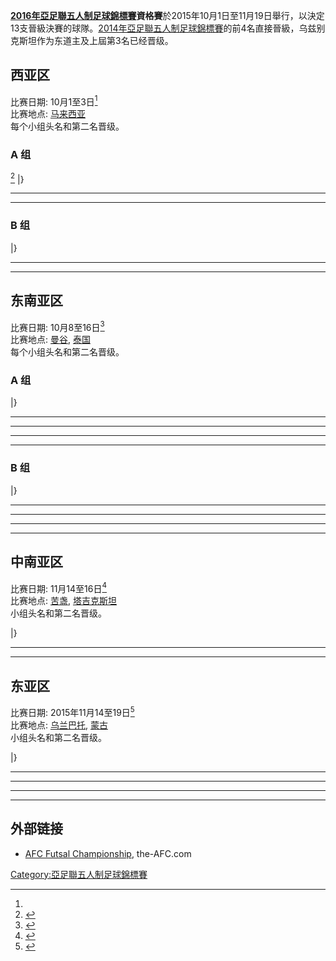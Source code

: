 {{main|2016年亞足聯五人制足球錦標賽}}
'''[[2016年亞足聯五人制足球錦標賽|2016年亞足聯五人制足球錦標賽]]資格賽'''於2015年10月1日至11月19日舉行，以決定13支晉級決賽的球隊。[[2014年亞足聯五人制足球錦標賽|2014年亞足聯五人制足球錦標賽]]的前4名直接晉級，乌兹别克斯坦作为东道主及上屆第3名已经晋级。



== 西亚区 ==
比赛日期: 10月1至3日<ref name="AFCC"></ref>
<br>比赛地点: [[马来西亚|马来西亚]]
<br>每个小组头名和第二名晋级。

=== A 组 ===
{{Fb cl2 header navbar}}
{{Fb cl2 team|t={{futsal|LBN}} |w=3 |d=0 |l=0 |gf=16 |ga=6 |bc=#ccffcc}}
{{Fb cl2 team|t={{futsal|JOR}} |w=2 |d=0 |l=1 |gf=11 |ga=8 |bc=#ccffcc}}
{{Fb cl2 team|t={{futsal|KSA}} |w=0 |d=1 |l=2 |gf=4 |ga=9 |bc=#ccffcc}}<ref name="kuwait">{{cite web|url=http://www.the-afc.com/afc-futsal-championship-2016/saudi-arabia-replace-kuwait-at-afc-futsal-cship-2016|title=Saudi Arabia replace Kuwait at AFC Futsal C'ship 2016|publisher=AFC|date=19 November 2015|accessdate=2015-11-19|archive-date=2017-11-07|archive-url=https://web.archive.org/web/20171107025444/http://www.the-afc.com/afc-futsal-championship-2016/saudi-arabia-replace-kuwait-at-afc-futsal-cship-2016|dead-url=no}}</ref>
{{Fb cl2 team|t={{futsal|BHR}} |w=0 |d=1 |l=2 |gf=7 |ga=15 |bc=}}
|}

{{footballbox
|date= {{Start date|2015|10|1|df=y}}
|time=16:30 ([[UTC+8|UTC+8]])
|team1= {{futsal-rt|KSA}}
|score= 2 – 2
|report=
|team2= {{futsal|BHR}}
|goals1= Essam Atiah {{goal|14}} <br> Mohammed Abdulrazaq {{goal|17|o.g.}}
|goals2= Mohammed Abdulrazaq {{goal|39}} <br> Jasim Al Chuban {{goal|40}}
|stadium=[[汝来室内体育馆|汝来室内体育馆]], [[汝来|汝来]], [[马来西亚|马来西亚]]
|attendance=
|referee={{flagicon|AUS}} Chris Colley
}}
{{footballbox
|date= {{Start date|2015|10|1|df=y}}
|time=19:00 ([[UTC+8|UTC+8]])
|team1= {{futsal-rt|LBN}}
|score= 5 – 2
|report=
|team2= {{futsal|JOR}}
|goals1= Karim Abou {{goal|1}} <br> Mohamad Kobeissy {{goal|25}} <br> Hassan Zeitoun {{goal|40}} <br> Ali El Homsi {{goal|40}} <br> Kamel Elias {{goal|40}}
|goals2= Ahmed Abdelalrhman {{goal|10||18}}
|stadium=[[汝来室内体育馆|汝来室内体育馆]], [[汝来|汝来]], [[马来西亚|马来西亚]]
|attendance=
|referee={{flagicon|IRN}} Mahmoud Reza
}}
----
{{footballbox
|date= {{Start date|2015|10|2|df=y}}
|time=16:30 ([[UTC+8|UTC+8]])
|team1= {{futsal-rt|KSA}}
|score= 0 – 2
|report=
|team2= {{futsal|JOR}}
|goals1=
|goals2=Yousef Abddallah {{goal|21}} <br> Ahmed Abdelalrhman {{goal|30}}
|stadium=[[汝来室内体育馆|汝来室内体育馆]], [[汝来|汝来]], [[马来西亚|马来西亚]]
|attendance=
|referee={{flagicon|VIE}} 张国勇
}}
{{footballbox
|date= {{Start date|2015|10|2|df=y}}
|time=19:00 ([[UTC+8|UTC+8]])
|team1= {{futsal-rt|BHR}}
|score= 2 – 6
|report=
|team2= {{futsal|LBN}}
|goals1= Mohamed Abdulla {{goal|9}} <br> Salman Mula {{goal|24}}
|goals2= Ali Tneich {{goal|1||6||15}} <br> Ahmad Kheir {{goal|17}} <br> Mohamad Kobeissy {{goal|32}} <br> Moustafa Serhan {{goal|39}}
|stadium=[[汝来室内体育馆|汝来室内体育馆]], [[汝来|汝来]], [[马来西亚|马来西亚]]
|attendance=
|referee={{flagicon|THA}} Maiket Yuttakon
}}
----
{{footballbox
|date= {{Start date|2015|10|3|df=y}}
|time=16:30 ([[UTC+8|UTC+8]])
|team1= {{futsal-rt|JOR}}
|score= 7 – 3
|report=
|team2= {{futsal|BHR}}
|goals1= Mohammad Mohamm {{goal|3||22|}} <br> Ahmed Arab {{goal|22}} <br> Nooredin Alia {{goal|25}} <br> Majdi Faiq {{goal|32}} <br> Mohammad Alzuod {{goal|34}} <br> Yousef Mahmoud {{goal|34}} 
|goals2= Abdulla Hasan {{goal|25||27|}} <br> Mohamed Sharqawi {{goal|36}}
|stadium=[[汝来室内体育馆|汝来室内体育馆]], [[汝来|汝来]], [[马来西亚|马来西亚]]
|attendance=
|referee={{flagicon|MAS}} Helday Idang
}}
{{footballbox
|date= {{Start date|2015|10|3|df=y}}
|time=19:00 ([[UTC+8|UTC+8]])
|team1= {{futsal-rt|LBN}}
|score= 5 – 2
|report=
|team2= {{futsal|KSA}}
|goals1=  Hassan Zeitoun {{goal|9||38|}} <br> Ali Rmaiti {{goal|28}} <br> Mohamad Ossman {{goal|28}} <br> Moustafa Serhan {{goal|34}}
|goals2=  Jwher Jhan {{goal|15}} <br> Abdulaziz Alalouni {{goal|32}} 
|stadium=[[汝来室内体育馆|汝来室内体育馆]], [[汝来|汝来]], [[马来西亚|马来西亚]]
|attendance=
|referee={{flagicon|CHN}} [[安然_（足球裁判员）|安然]]
}}

=== B 组 ===
{{Fb cl2 header navbar}}
{{Fb cl2 team|t={{futsal|QAT}} |w=2 |d=0 |l=0 |gf=4 |ga=2 |bc=#ccffcc}}
{{Fb cl2 team|t={{futsal|IRQ}} |w=1 |d=0 |l=0 |gf=4 |ga=3 |bc=#ccffcc}}
{{Fb cl2 team|t={{futsal|UAE}} |w=0 |d=0 |l=2 |gf=2 |ga=5 |bc=}}
|}
{{footballbox
|date= {{Start date|2015|10|1|df=y}}
|time=14:00 ([[UTC+8|UTC+8]])
|team1= {{futsal-rt|UAE}}
|score= 1 – 3
|report=
|team2= {{futsal|IRQ}}
|goals1= Mohammad Obaid {{goal|31}}
|goals2= Hasan {{goal|10||22}} <br> Mustafa Bachay {{goal|35}}
|stadium=[[汝来室内体育馆|汝来室内体育馆]], [[汝来|汝来]], [[马来西亚|马来西亚]]
|attendance=
|referee={{flagicon|PHI}} Rey Ritaga
}}
----
{{footballbox
|date= {{Start date|2015|10|2|df=y}}
|time=14:00 ([[UTC+8|UTC+8]])
|team1= {{futsal-rt|QAT}}
|score= 2 – 1
|report=
|team2= {{futsal|UAE}}
|goals1= Lucas Oliveira {{goal|9}} <br> Rodrigo Xavier {{goal|37}}
|goals2= Mohammad Obaid {{goal|36}}
|stadium=[[汝来室内体育馆|汝来室内体育馆]], [[汝来|汝来]], [[马来西亚|马来西亚]]
|attendance=
|referee={{flagicon|CHN}} [[安然_（足球裁判员）|安然]]
}}
----
{{footballbox
|date= {{Start date|2015|10|3|df=y}}
|time=14:00 ([[UTC+8|UTC+8]])
|team1= {{futsal-rt|IRQ}}
|score= 1 – 2
|report=
|team2= {{futsal|QAT}}
|goals1= Salim Faisal {{goal|35}}
|goals2= Lucas Oliveira {{goal|26||38}}
|stadium=[[汝来室内体育馆|汝来室内体育馆]], [[汝来|汝来]], [[马来西亚|马来西亚]]
|attendance=
|referee={{flagicon|TPE}} 李柏甫
}}

== 东南亚区 ==
比赛日期: 10月8至16日<ref name="ASEAN">{{Cite web |url=http://www.aseanfootball.org/v2/?page_id=20660 |title=存档副本 |accessdate=2015-09-09 |archive-date=2015-07-08 |archive-url=https://web.archive.org/web/20150708175446/http://www.aseanfootball.org/v2/?page_id=20660 |dead-url=no }}</ref>
<br>比赛地点: [[曼谷|曼谷]], [[泰国|泰国]]
<br>每个小组头名和第二名晋级。 

=== A 组 ===
{{Fb cl2 header navbar}}
{{Fb cl2 team|t={{futsal|THA}} |w=4 |d=0 |l=0 |gf=42 |ga=5 |bc=#ccffcc}}
{{Fb cl2 team|t={{futsal|MAS}} |w=3 |d=0 |l=1 |gf=22 |ga=9 |bc=#ccffcc}}
{{Fb cl2 team|t={{futsal|TLS}} |w=2 |d=0 |l=2 |gf=16 |ga=31 }}
{{Fb cl2 team|t={{futsal|BRU}} |w=1 |d=0 |l=3 |gf=10 |ga=28 }}
{{Fb cl2 team|t={{futsal|SIN}} |w=0 |d=0 |l=4 |gf=4 |ga=21 }}
|}

{{football box
|date ={{start date|2015|10|8|df=y}}
|time =16:30 ([[UTC+7|UTC+7]])
|team1 ={{futsal-rt|TLS}}
|score = 6 – 3
|team2 ={{futsal|SIN}}
|report =
|goals1 = Manuel sa Sarmento {{goal|8||23||24||28}} <br> Machel Carvalho {{goal|31}} <br> Jose Lopes {{goal|39}}
|goals2 = Amir Zalani {{goal|2||18}} <br> Mohamad Helm {{goal|22}}
|stadium =[[曼谷竞技场|曼谷竞技场]], [[曼谷|曼谷]], [[泰国|泰国]]
|attendance =
|referee ={{flagicon|JPN}} 小林裕之
}}
{{football box
|date ={{start date|2015|10|8|df=y}}
|time =19:00 ([[UTC+7|UTC+7]])
|team1 ={{futsal-rt|BRU}}
|score = 1 – 9
|team2 ={{futsal|MAS}}
|report =
|goals1 = Faizul Jefry {{goal|9}}
|goals2 = Ahmad Fawzul {{goal|1||12||25||25}} <br> Yamin Bin Haji {{goal|6|o.g.}} <br> Fitri {{goal|11}} <br> Aizad Daniel {{goal|26}} <br> Akmarulnizam Bin Mohd {{goal|28|pen.}} <br> Nizam {{goal|30}} 
|stadium =[[曼谷竞技场|曼谷竞技场]], [[曼谷|曼谷]], [[泰国|泰国]]
|attendance =
|referee ={{flagicon|IRN}} Ali Reza
}}
----
{{football box
|date ={{start date|2015|10|9|df=y}}
|time =16:30 ([[UTC+7|UTC+7]])
|team1 ={{futsal-rt|TLS}}
|score = 6 – 5
|team2 ={{futsal|BRU}}
|report =
|goals1 = Lourenco Guterres {{goal|12}} <br> Manuel sa Sarmento {{goal|15||24||30}} <br> [[José_Vide|José Vide]] {{goal|25||37}}
|goals2 = Azizan Bin Roslan {{goal|2}} <br> Faiz Bin Hasnan {{goal|28||34}} <br> Faizul Jefry Bin Hj Zaini {{goal|30||36}}
|stadium =[[曼谷竞技场|曼谷竞技场]], [[曼谷|曼谷]], [[泰国|泰国]]
|attendance =
|referee ={{flagicon|IRN}} Vahid Arzpeyma
}}
{{football box
|date ={{start date|2015|10|9|df=y}}
|time =19:00 ([[UTC+7|UTC+7]])
|team1 ={{futsal-rt|THA}}
|score = 8 – 0
|team2 ={{futsal|SIN}}
|report =
|goals1 = Jetsada Chudech {{goal|1||26}} <br> Suphawat Thueanklang {{goal|5}}<br />Krisada Wongkaeo{{goal|8||19||35}} <br />Piyapan Ratana{{goal|34}} <br>Nattavut Madyalan{{goal|38}}
|goals2 =
|stadium =[[曼谷竞技场|曼谷竞技场]], [[曼谷|曼谷]], [[泰国|泰国]]
|attendance =
|referee ={{flagicon|IRQ}} Hawkar Salar
}}
----
{{football box
|date ={{start date|2015|10|10|df=y}}
|time =16:30 ([[UTC+7|UTC+7]])
|team1 ={{futsal-rt|SIN}}
|score = 1 – 2
|team2 ={{futsal|BRU}}
|report =
|goals1 = Mohamed Farhan {{Goal|12}}
|goals2 = Faiz Bin Hasnan {{goal|23||37}}
|stadium =[[曼谷竞技场|曼谷竞技场]], [[曼谷|曼谷]], [[泰国|泰国]]
|attendance =
|referee ={{flagicon|JOR}} Husein Mahmoud
}}
{{football box
|date ={{start date|2015|10|10|df=y}}
|time =19:00 ([[UTC+7|UTC+7]])
|team1 ={{futsal-rt|THA}}
|score = 6 – 1
|team2 ={{futsal|MAS}}
|report =
|goals1 = Piyapan Ratana {{goal|10}} <br> Jetsada Chudech {{goal|13}} <br> Chaiwat Jamgrajang {{goal|15}} <br> Sorasak Phoonjungreed {{goal|22}}  <br> Nattawut Madyalan {{goal|36}} <br> Krisada Wongkaeo {{goal|36}}
|goals2 = Khairul Effendy {{goal|39}}
|stadium =[[曼谷竞技场|曼谷竞技场]], [[曼谷|曼谷]], [[泰国|泰国]]
|attendance =
|referee ={{flagicon|IRQ}} Hasan Mohammed
}}
----
{{football box
|date ={{start date|2015|10|11|df=y}}
|time =16:30 ([[UTC+7|UTC+7]])
|team1 ={{futsal-rt|MAS}}
|score = 7 – 2
|team2 ={{futsal|TLS}}
|report =
|goals1 = Akmarulnizam Bin Mohd Idris {{goal|1}} <br> Fitri {{goal|12||22}} <br> Ivan Alves {{goal|17|o.g.}} <br> Nizam {{goal|34}} <br> Aula {{goal|37}} <br> Ahmad Fawzul {{goal|39}}
|goals2 = Machel Carvalho {{goal|18}} <br> Remigio Duarte {{goal|22}}
|stadium =[[曼谷竞技场|曼谷竞技场]], [[曼谷|曼谷]], [[泰国|泰国]]
|attendance =
|referee ={{flagicon|UAE}} Khamis Hassan
}}
{{football box
|date ={{start date|2015|10|11|df=y}}
|time =19:00 ([[UTC+7|UTC+7]])
|team1 ={{futsal-rt|THA}}
|score = 12 – 2
|team2 ={{futsal|BRU}}
|report =
|goals1 = Krisada Wongkaeo {{goal|1}} <br> Konghla Lekka {{goal|5}}<br> Jetsada Chudech {{goal|8||15||16||39}} <br> Ampol Srirageaw {{goal|10}} <br> Suphawut Thueanklang {{goal|14||24||35}} <br> Jirawat Sornwichian {{goal|29}} <br> Sorasak Phoonjungreed {{goal|39}}
|goals2 = Maziri Maidin {{goal|25}} <br> Azizan Roslan {{goal|38}}
|stadium =[[曼谷竞技场|曼谷竞技场]], [[曼谷|曼谷]], [[泰国|泰国]]
|attendance =
|referee ={{flagicon|JPN}} 小林裕之
}}
----
{{football box
|date ={{start date|2015|10|12|df=y}}
|time =16:30 ([[UTC+7|UTC+7]])
|team1 ={{futsal-rt|THA}}
|score = 16 – 2
|team2 ={{futsal|TLS}}
|report =
|goals1 = Sorasak Phoonjungreed {{goal|4}}<br /> Jetsada Chudech {{goal|5||5||37||40}}<br /> Suphawut Thueanklang {{goal|18||29||34||35}}<br /> Wanlop Parnsomsuay {{goal|20||40||40}}<br /> Warut Wangsama-Aeo {{goal|22||33}}<br /> Piyanat Nusaya {{goal|27}}<br /> Nattawut Madyalan {{goal|37}}
|goals2 =  Manuel Sa Sarmento {{goal|15}}<br /> José Vide {{goal|19}}
|stadium =[[曼谷竞技场|曼谷竞技场]], [[曼谷|曼谷]], [[泰国|泰国]]
|attendance =
|referee ={{flagicon|JPN}} 小林裕之
}}
{{football box
|date ={{start date|2015|10|12|df=y}}
|time =19:00 ([[UTC+7|UTC+7]])
|team1 ={{futsal-rt|MAS}}
|score = 5 – 0
|team2 ={{futsal|SIN}}
|report =
|goals1 = Yazadh {{goal|9}}<br /> Aizad Daniel {{goal|22}}<br /> Aula {{goal|38}}<br /> Yi Long {{goal|38|o.g.}}<br /> Ahmad Fawzul {{goal|40}}
|goals2 =
|stadium =[[曼谷竞技场|曼谷竞技场]], [[曼谷|曼谷]], [[泰国|泰国]]
|attendance =
|referee ={{flagicon|IRN}} Vahid Arzpeyma
}}

=== B 组 ===
{{Fb cl2 header navbar}}
{{Fb cl2 team|t={{futsal|AUS}} |w=4 |d=0 |l=0 |gf=37 |ga=8 |bc=#ccffcc}}
{{Fb cl2 team|t={{futsal|VIE}} |w=3 |d=0 |l=1 |gf=39 |ga=9 |bc=#ccffcc}}
{{Fb cl2 team|t={{futsal|MYA}} |w=2 |d=0 |l=2 |gf=27 |ga=9 }}
{{Fb cl2 team|t={{futsal|LAO}} |w=1 |d=0 |l=3 |gf=17 |ga=43 |bc=}}
{{Fb cl2 team|t={{futsal|PHI}} |w=0 |d=0 |l=4 |gf=4 |ga=55 |bc=}}
|}

{{football box
|date ={{start date|2015|10|8|df=y}}
|time =11:30 ([[UTC+7|UTC+7]])
|team1 ={{futsal-rt|LAO}}
|score = 1 – 13
|team2 ={{futsal|VIE}}
|report =
|goals1 = Oley Bousa {{goal|7}}
|goals2 = 黎国南 {{goal|3}} <br> 梅成达 {{goal|8||32}} <br> 陈隆武 {{goal|9||38}} <br> 冯仲伦 {{goal|9||35}} <br> 阮明知 {{goal|11}} <br> 阮保军 {{goal|11}} <br> 吴玉山 {{goal|14}} <br> 名发 {{goal|19}} <br> 陈文武 {{goal|23}} <br> 杨英松 {{goal|38}}
|stadium =[[曼谷竞技场|曼谷竞技场]], [[曼谷|曼谷]], [[泰国|泰国]]
|attendance =
|referee ={{flagicon|CHN}} 刘剑桥
}}
{{football box
|date ={{start date|2015|10|8|df=y}}
|time =14:00 ([[UTC+7|UTC+7]])
|team1 ={{futsal-rt|PHI}}
|score = 0 – 13
|team2 ={{futsal|MYA}}
|report =
|goals1 =
|goals2 = Nyein Min Soe {{goal|3}} <br> Kyaw Soe Moe {{goal|10||12}} <br> Naing Ye Kyaw {{goal|11||22||25}} <br> Htet Myat Naing {{goal|13||30}} <br> Pyae Phyo Maung {{goal|17}} <br> Aung Zin Oo {{goal|18}} <br> Pyae Phyo Maung {{goal|33}} <br> Ye Yint Oo {{goal|36}} <br> Khin Zaw Lin {{goal|37}}
|stadium =[[曼谷竞技场|曼谷竞技场]], [[曼谷|曼谷]], [[泰国|泰国]]
|attendance =
|referee ={{flagicon|UAE}} Khamis Hassan
}}
----
{{football box
|date ={{start date|2015|10|9|df=y}}
|time =11:30 ([[UTC+7|UTC+7]])
|team1 ={{futsal-rt|MYA}}
|score = 1 – 3
|team2 ={{futsal|AUS}}
|report =
|goals1 = Khin Zaw Lin {{goal|22}}
|goals2 = Daniel {{goal|10}} <br> Wade {{goal|14||15}}
|stadium =[[曼谷竞技场|曼谷竞技场]], [[曼谷|曼谷]], [[泰国|泰国]]
|attendance =
|referee ={{flagicon|TPE}} 李柏甫
}}
{{football box
|date ={{start date|2015|10|9|df=y}}
|time =14:00 ([[UTC+7|UTC+7]])
|team1 ={{futsal-rt|PHI}}
|score = 3 – 10
|team2 ={{futsal|LAO}}
|report =
|goals1 = Pasilan Floriano Jr Sevilla {{goal|16||36}} <br> Mabanag Michael Jerremy {{goal|37}}
|goals2 = Khitsakhone Champathong {{goal|6}} <br> Soulichanh Phasawaeng {{goal|6||36}} <br> Inpan Keomanixay {{goal|9||24}} <br> Khampha Phiphakkhavong {{goal|16||16||31}} <br> Chiu Nonmany {{goal|18}} <br> Nidnilanh Chanchaleune {{goal|25}}
|stadium =[[曼谷竞技场|曼谷竞技场]], [[曼谷|曼谷]], [[泰国|泰国]]
|attendance =
|referee ={{flagicon|BHR}} Abdulrahman Abdulqader
}}
----
{{football box
|date ={{start date|2015|10|10|df=y}}
|time =11:30 ([[UTC+7|UTC+7]])
|team1 ={{futsal-rt|AUS}}
|score = 13 – 0
|team2 ={{futsal|PHI}}
|report =
|goals1 = Nathan Niski {{goal|6||7||23}} <br> Jarrod Basger {{goal|13||35}} <br> Dean Lockhart {{goal|15||16||24}} <br> Wade Giovenali{{goal|19}} <br> Adam Cooper {{goal|19||29}} <br> Shervin Keshavarz Adeli {{goal|30}} <br> Tobias Seeto {{goal|37}}
|goals2 =
|stadium =[[曼谷竞技场|曼谷竞技场]], [[曼谷|曼谷]], [[泰国|泰国]]
|attendance =
|referee ={{flagicon|JPN}} 小崎知广
}}
{{football box
|date ={{start date|2015|10|10|df=y}}
|time =14:00 ([[UTC+7|UTC+7]])
|team1 ={{futsal-rt|VIE}}
|score = 2 – 1
|team2 ={{futsal|MYA}}
|report =
|goals1 = 陈文武 {{goal|9||28}}
|goals2 = Pyae Phyo Maung {{goal|24}}
|stadium =[[曼谷竞技场|曼谷竞技场]], [[曼谷|曼谷]], [[泰国|泰国]]
|attendance =
|referee ={{flagicon|CHN}} 张友泽
}}
----
{{football box
|date ={{start date|2015|10|11|df=y}}
|time =11:30 ([[UTC+7|UTC+7]])
|team1 ={{futsal-rt|PHI}}
|score = 1 – 19
|team2 ={{futsal|VIE}}
|report =
|goals1 = Lorenzo Hermosa {{goal|25}}
|goals2 = 范德和 {{goal|7||17||25}} <br> 杨英松 {{goal|11}} <br> 黎国南 {{goal|21||27}} <br> 阮明知 {{goal|21||31}} <br> 阮保军 {{goal|21||31||32}} <br> Manuel Yuhico {{goal|23|o.g.}} <br> 吴玉山 {{goal|27}} <br> 武春游 {{goal|28||30}} <br> 陈文武 {{goal|34}} <br> 陈隆武 {{goal|36}} <br> 冯仲伦 {{goal|36}} <br> 名发 {{goal|40}}
|stadium =[[曼谷竞技场|曼谷竞技场]], [[曼谷|曼谷]], [[泰国|泰国]]
|attendance =
|referee ={{flagicon|CHN}} 刘剑桥
}}
{{football box
|date ={{start date|2015|10|11|df=y}}
|time =14:00 ([[UTC+7|UTC+7]])
|team1 ={{futsal-rt|LAO}}
|score = 2 – 15
|team2 ={{futsal|AUS}}
|report =
|goals1 = Inpan Keomanixay {{goal|29}} <br> Soulichanh Phasawaeng {{goal|39}}
|goals2 = Shervin Keshavarz Adeli {{goal|1||13}} <br> Daniel {{goal|3||23||23||40}} <br> Jarrod Basger {{goal|6||12||13}} <br> Gregory Giovenali {{goal|16||30}} <br> Glen Kelshaw {{goal|28||29}} <br> Dean Lockhart {{goal|36||37}}
|stadium =[[曼谷竞技场|曼谷竞技场]], [[曼谷|曼谷]], [[泰国|泰国]]
|attendance =
|referee ={{flagicon|TPE}} 李柏甫
}}
----
{{football box
|date ={{start date|2015|10|12|df=y}}
|time =11:30 ([[UTC+7|UTC+7]])
|team1 ={{futsal-rt|MYA}}
|score = 12 – 4
|team2 ={{futsal|LAO}}
|report =
|goals1 =  Nyein Min Soe {{goal|6||37}}<br /> Htet Myat Naing {{goal|15||22||34}}<br /> Aung Aung {{goal|16||17||23}}<br /> Khin Zaw Lin {{goal|18}}<br /> Pyae Phyo Maung {{goal|25}}<br /> Panida Sinthapaseuth {{goal|26|o.g.}}<br /> Suvannahong Bunliyong {{goal|39|o.g.}}
|goals2 =  Nidnilanh Chanchaleune {{goal|12}}<br /> Khounsombath Phommaxay {{goal|35}}<br /> Khampha Phiphakkhavong {{goal|38}}<br /> Kita Souksabai {{goal|39}}
|stadium =[[曼谷竞技场|曼谷竞技场]], [[曼谷|曼谷]], [[泰国|泰国]]
|attendance =
|referee ={{flagicon|IRQ}} Hawkar Salar
}}
{{football box
|date ={{start date|2015|10|12|df=y}}
|time =14:00 ([[UTC+7|UTC+7]])
|team1 ={{futsal-rt|VIE}}
|score = 5 – 6
|team2 ={{futsal|AUS}}
|report =
|goals1 = 黎国南 {{goal|14}}<br /> 阮明知 {{goal|17}}<br /> 陈文武 {{goal|22}}<br /> 吴玉山 {{goal|27}}<br /> 杨英松 {{goal|28}}
|goals2 = Daniel Fogarty {{goal|13||15||18||23}}<br /> Jarrod Basger {{goal|16}}<br /> Dean Lockhart {{goal|27}}
|stadium =[[曼谷竞技场|曼谷竞技场]], [[曼谷|曼谷]], [[泰国|泰国]]
|attendance =
|referee ={{flagicon|IRQ}} Hasan Mohammed
}}

== 中南亚区 ==
比赛日期: 11月14至16日<ref name="Aki Press">{{Cite web |url=http://sport.akipress.org/news:99853 |title=存档副本 |accessdate=2015-09-09 |archive-date=2016-03-06 |archive-url=https://web.archive.org/web/20160306104933/http://sport.akipress.org/news:99853 |dead-url=no }}</ref>
<br>比赛地点: [[苦盏|苦盏]], [[塔吉克斯坦|塔吉克斯坦]]
<br>小组头名和第二名晋级。

{{Fb cl2 header navbar}}
{{Fb cl2 team|t={{futsal|KGZ}} |w=1 |d=2 |l=0 |gf=6 |ga=5 |bc=#ccffcc}}
{{Fb cl2 team|t={{futsal|TJK}} |w=1 |d=1 |l=1 |gf=11 |ga=11 |bc=#ccffcc}}
{{Fb cl2 team|t={{futsal|AFG}} |w=1 |d=1 |l=1 |gf=12 |ga=11 |bc=}}
{{Fb cl2 team|t={{futsal|TKM}} |w=0 |d=2 |l=1 |gf=7 |ga=9 |bc=}}
|}

{{footballbox
|date= {{Start date|2015|11|14|df=y}}
|time= 11:00 ([[UTC+5|UTC+5]])
|team1= {{futsal-rt|KGZ}}
|score= 1 – 1
|report=
|team2= {{futsal|TKM}}
|goals1= [[Erkin_Tabaldiev|Erkin Tabaldiev]] {{goal|20}}
|goals2= [[Annayev_Myrat|Annayev Myrat]] {{goal|10}}
|stadium=[[苦盏|苦盏]], [[塔吉克斯坦|塔吉克斯坦]]
|attendance=1,200
|referee={{flagicon|IRQ}} Hasan Mohammed
}}
{{footballbox
|date= {{Start date|2015|11|14|df=y}}
|time= 14:00 ([[UTC+5|UTC+5]])
|team1= {{futsal-rt|TJK}}
|score= 6 – 5
|report=
|team2= {{futsal|AFG}}
|goals1= [[Mamedbabaev_Mansur|Mamedbabaev Mansur]] {{goal|11||15}}<br/>[[Halimov_Shavqat|Halimov Shavqat]] {{goal|18}}<br/>[[Mirzorakhimov_Umedion|Mirzorakhimov Umedion]] {{goal|19}}<br/>[[Alimakhmadov_Nekruz|Alimakhmadov Nekruz]] {{goal|32}}<br/>[[Ali_Fayaz|Ali Fayaz]] {{goal|37|o.g.}}
|goals2= [[Akbar_Kazemi|Akbar Kazemi]] {{goal|6||34}}<br/>[[Hussain_Khademi|Hussain Khademi]] {{goal|7}}<br/>[[Mehdi_Hashemi_(futsal_player)|Mehdi Hashemi]] {{goal|31}}<br/>[[Mahdi_Norowzi|Mahdi Norowzi]] {{goal|36}}
|stadium=[[苦盏|苦盏]], [[塔吉克斯坦|塔吉克斯坦]]
|attendance=1,800
|referee={{flagicon|BHR}} Abdulrahman Abdulqader
}}
----
{{footballbox
|date= {{Start date|2015|11|15|df=y}}
|time= 11:00 ([[UTC+5|UTC+5]])
|team1= {{futsal-rt|AFG}}
|score= 2 – 2
|report=
|team2= {{futsal|KGZ}}
|goals1= Akbar Kazemi {{goal|19||32}}
|goals2= Mak Sadbek {{goal|14}}<br/> Kanetov Emil {{goal|24}}
|stadium=[[苦盏|苦盏]], [[塔吉克斯坦|塔吉克斯坦]]
|attendance=350
|referee={{flagicon|IRQ}} Hawkar Ahmed
}}
{{footballbox
|date= {{Start date|2015|11|15|df=y}}
|time= 14:00 ([[UTC+5|UTC+5]])
|team1= {{futsal-rt|TJK}}
|score= 3 – 3
|report=
|team2= {{futsal|TKM}}
|goals1= Alimakhmadov Nekruz {{goal|21}}<br/> Mamedbabaev Mansur {{goal|27}}<br/> Gurbangeldi {{goal|34}}
|goals2= Ovezov Velsahat {{goal|16}}<br/> Soltanov Maksat {{goal|30}}<br/> Farmonbekov Arsen {{goal|40}}
|stadium=[[苦盏|苦盏]], [[塔吉克斯坦|塔吉克斯坦]]
|attendance=1,100
|referee={{flagicon|JOR}} Husein Mahmoud
}}
----
{{footballbox
|date= {{Start date|2015|11|16|df=y}}
|time= 11:00 ([[UTC+5|UTC+5]])
|team1= {{futsal-rt|TKM}}
|score= 3 – 5
|report=
|team2= {{futsal|AFG}}
|goals1= Soltanov Maksat {{goal|16}}<br/> Gurbanov {{goal|24}}<br/> Ashirov Gurbanguly {{goal|26}}
|goals2= Ali Madadi {{goal|6||14||20}}<br/> Ali Fayaz {{goal|12}}<br/> Hussain Khademi {{goal|33}}
|stadium=[[苦盏|苦盏]], [[塔吉克斯坦|塔吉克斯坦]]
|attendance=80
|referee={{flagicon|UAE}} Khamis Hassan
}}
{{footballbox
|date= {{Start date|2015|11|16|df=y}}
|time= 14:00 ([[UTC+5|UTC+5]])
|team1= {{futsal-rt|TJK}}
|score= 2 – 3
|report=
|team2= {{futsal|KGZ}}
|goals1= Halimov Shavqat {{goal|20}}<br/> Erkin Tabaldiev {{goal|30|o.g.}}
|goals2= Nurzhan Dzhetybaev {{goal|12}}<br/> Ruslan {{goal|25||38}}
|stadium=[[苦盏|苦盏]], [[塔吉克斯坦|塔吉克斯坦]]
|attendance=1,200
|referee={{flagicon|CHN}} 张友泽
}}

== 东亚区 ==
比赛日期: 2015年11月14至19日<ref name="AFCC">{{cite web|url=http://www.the-afc.com/uploads/afc/files/afc_competitions_calendar_2015.pdf|title=AFC Competitions Calendar 2015|publisher=the-afc.com|accessdate=2015-09-09|archive-date=2015-04-26|archive-url=https://web.archive.org/web/20150426001101/http://www.the-afc.com/uploads/afc/files/afc_competitions_calendar_2015.pdf|dead-url=no}}</ref>
<br>比赛地点: [[乌兰巴托|乌兰巴托]], [[蒙古|蒙古]]
<br>小组头名和第二名晋级。 

{{Fb cl2 header navbar}}
{{Fb cl2 team|t={{futsal|CHN}} |w=3 |d=1 |l=0 |gf=15 |ga=5 |bc=#ccffcc}}
{{Fb cl2 team|t={{futsal|TPE}} |w=3 |d=0 |l=1 |gf=18 |ga=15 |bc=#ccffcc}}
{{Fb cl2 team|t={{futsal|KOR}} |w=2 |d=1 |l=1 |gf=21 |ga=14 |bc=}}
{{Fb cl2 team|t={{futsal|MNG}} |w=1 |d=0 |l=3 |gf=15 |ga=19 |bc=}}
{{Fb cl2 team|t={{futsal|HKG}} |w=0 |d=0 |l=4 |gf=10 |ga=26 |bc=}}
|}

{{football box
|date ={{start date|2015|11|14|df=y}}
|time =17:00 ([[UTC+8|UTC+8]])
|team1 ={{futsal-rt|KOR}}
|score = 4 – 6
|team2 ={{futsal|TPE}}
|report =
|goals1 = 吴贤钟 {{goal|1||33}}<br /> 河振元 {{goal|20}}<br />申宗勲 {{goal|28}}
|goals2 = [[林志紘|林志紘]] {{goal|1||4}}<br />[[黃柏鈞|黃柏鈞]] {{goal|8}}<br />[[朱家葦|朱家葦]] {{goal|12}}<br />[[賴明輝|賴明輝]] {{goal|32}}<br /> 南逸 {{goal|35|o.g.}}
|stadium =[[布颜特·乌卡哈体育宫|布颜特·乌卡哈体育宫]], [[乌兰巴托|乌兰巴托]], [[蒙古|蒙古]]
|attendance =326
|referee ={{flagicon|AUS}} Chris Colley
}}
{{football box
|date ={{start date|2015|11|14|df=y}}
|time =20:00 ([[UTC+8|UTC+8]])
|team1 ={{futsal-rt|MNG}}
|score = 8 – 3
|team2 ={{futsal|HKG}}
|report =
|goals1 = Tumenjargal Tsedenbal {{goal|6}} <br /> Baasandorj Enkh-Amga {{goal|14}} <br /> Tsedenbal Norjmoo {{goal|17||20||22||30}} <br /> Tsend-Ayush Khurelbaatar {{goal|30}} <br />[[黃展鴻|黃展鴻]] {{goal|33|o.g.}}
|goals2 = [[廖億誠|廖億誠]] {{goal|12}} <br> [[黃展鴻|黃展鴻]] {{goal|22}} <br> [[楊賜麟|楊賜麟]] {{goal|37}}
|stadium =[[布颜特·乌卡哈体育宫|布颜特·乌卡哈体育宫]], [[乌兰巴托|乌兰巴托]], [[蒙古|蒙古]]
|attendance = 2,479
|referee ={{flagicon|VIE}} 张国勇
}}
----
{{football box
|date ={{start date|2015|11|15|df=y}}
|time =17:00 ([[UTC+8|UTC+8]])
|team1 ={{futsal-rt|CHN}}
|score = 5 – 0
|team2 ={{futsal|HKG}}
|report =
|goals1 = 丛霖 {{goal|17||33}}<br/> 顾海涛 {{goal|24}}<br/> 耿德旸 {{goal|31}}<br/> 郑磊 {{goal|38}}
|goals2 =
|stadium =[[布颜特·乌卡哈体育宫|布颜特·乌卡哈体育宫]], [[乌兰巴托|乌兰巴托]], [[蒙古|蒙古]]
|attendance =252
|referee = {{flagicon|AUS}} Ryan Shepheard
}}
{{football box
|date ={{start date|2015|11|15|df=y}}
|time =20:00 ([[UTC+8|UTC+8]])
|team1 ={{futsal-rt|MNG}}
|score = 3 – 7
|team2 ={{futsal|KOR}}
|report =
|goals1 =  Bayarjargal Oyunbat {{goal|26||37}}<br/> Tumenjargal Tsedenbal {{goal|32}}
|goals2 = 金民国 {{goal|3||18}}<br/> 南逸 {{goal|4}}<br/> Ochbayar Olzvoi {{goal|15|o.g.}}<br/>申宗勲 {{goal|21||35||39}}
|stadium =[[布颜特·乌卡哈体育宫|布颜特·乌卡哈体育宫]], [[乌兰巴托|乌兰巴托]], [[蒙古|蒙古]]
|attendance =1,874
|referee = {{flagicon|PHI}} Rey Ritaga
}}
----
{{football box
|date ={{start date|2015|11|16|df=y}}
|time =17:00 ([[UTC+8|UTC+8]])
|team1 ={{futsal-rt|TPE}}
|score = 1 – 3
|team2 ={{futsal|CHN}}
|report =
|goals1 = [[朱家葦|朱家葦]] {{goal|33}}
|goals2 = 贺毅辉 {{goal|24}}<br/> 曾亮 {{goal|36}}<br/> 梁仕铭 {{goal|36}}
|stadium =[[布颜特·乌卡哈体育宫|布颜特·乌卡哈体育宫]], [[乌兰巴托|乌兰巴托]], [[蒙古|蒙古]]
|attendance =225
|referee = {{flagicon|THA}} Maiket Yuttakon
}}
{{football box
|date ={{start date|2015|11|16|df=y}}
|time =20:00 ([[UTC+8|UTC+8]])
|team1 ={{futsal-rt|HKG}}
|score = 2 – 7
|team2 ={{futsal|KOR}}
|report =
|goals1 = [[廖億誠|廖億誠]] {{goal|2}}<br/>[[蘇尚貴|蘇尚貴]] {{goal|9}}
|goals2 = 金民国 {{goal|11||18}}<br/> 吴贤钟 {{goal|11||30||40}}<br/> 南逸 {{goal|30}}<br/> 金浩真 {{goal|39}}
|stadium =[[布颜特·乌卡哈体育宫|布颜特·乌卡哈体育宫]], [[乌兰巴托|乌兰巴托]], [[蒙古|蒙古]]
|attendance =105
|referee = {{flagicon|MAS}} Helday Idang
}}
----
{{football box
|date ={{start date|2015|11|18|df=y}}
|time =17:00 ([[UTC+8|UTC+8]])
|team1 ={{futsal-rt|TPE}}
|score = 6 – 5
|team2 ={{futsal|HKG}}
|report =
|goals1 =[[朱家葦|朱家葦]] {{goal|1}}<br />[[張仟縈|張仟縈]] {{goal|4}}<br />[[紀聖珐|紀聖-{珐}-]] {{goal|10||27}}<br />[[林建勛|林建勛]] {{goal|31}}<br />[[黃柏鈞|黃柏鈞]] {{goal|39}}
|goals2 =[[楊賜麟|楊賜麟]] {{goal|1||19}}<br />[[廖億誠|廖億誠]] {{goal|3}}<br />[[陳廣豪|陳廣豪]] {{goal|17}}<br />[[林建勛|林建勛]] {{goal|37|o.g.}}
|stadium =[[布颜特·乌卡哈体育宫|布颜特·乌卡哈体育宫]], [[乌兰巴托|乌兰巴托]], [[蒙古|蒙古]]
|attendance =135
|referee = {{flagicon|AUS}} Ryan Shepheard
}}
{{football box
|date ={{start date|2015|11|18|df=y}}
|time =20:00 ([[UTC+8|UTC+8]])
|team1 ={{futsal-rt|MNG}}
|score = 1 – 4
|team2 ={{futsal|CHN}}
|report =
|goals1 = Purevdorj Erdenebat {{goal|39}}
|goals2 = Ser-Od Batsaikhan {{goal|1|o.g.}}<br/> 耿德旸 {{goal|24}}<br/> 卢岳 {{goal|27}}<br/> 贺毅辉 {{goal|35}}
|stadium =[[布颜特·乌卡哈体育宫|布颜特·乌卡哈体育宫]], [[乌兰巴托|乌兰巴托]], [[蒙古|蒙古]]
|attendance =2,815
|referee = {{flagicon|THA}} Maiket Yuttakon
}}
----
{{football box
|date ={{start date|2015|11|19|df=y}}
|time =17:00 ([[UTC+8|UTC+8]])
|team1 ={{futsal-rt|CHN}}
|score = 3 – 3
|team2 ={{futsal|KOR}}
|report =
|goals1 =贺毅辉 {{goal|6||36}}<br/> 张文 {{goal|23}}
|goals2 =吴贤钟 {{goal|12||21||38}}
|stadium =[[布颜特·乌卡哈体育宫|布颜特·乌卡哈体育宫]], [[乌兰巴托|乌兰巴托]], [[蒙古|蒙古]]
|attendance =115
|referee ={{flagicon|AUS}} Chris Colley
}}
{{football box
|date ={{start date|2015|11|19|df=y}}
|time =20:00 ([[UTC+8|UTC+8]])
|team1 ={{futsal-rt|MNG}}
|score = 3 – 5
|team2 ={{futsal|TPE}}
|report =
|goals1 =Tsedenbal Norjmoo {{goal|9||24}}<br />Altantulga Pagamsuren {{goal|32}}
|goals2 =[[朱家葦|朱家葦]] {{goal|3||7}}<br />[[施沛任|施沛任]] {{goal|8}}<br />[[黃柏鈞|黃柏鈞]] {{goal|17}}<br />[[賴明輝|賴明輝]] {{goal|37}}
|stadium =[[布颜特·乌卡哈体育宫|布颜特·乌卡哈体育宫]], [[乌兰巴托|乌兰巴托]], [[蒙古|蒙古]]
|attendance =895
|referee ={{flagicon|MAS}} Helday Idang
}}

==外部链接==
*[http://www.the-afc.com/competition/afc-futsal-championship AFC Futsal Championship]{{Wayback|url=http://www.the-afc.com/competition/afc-futsal-championship |date=20150928142512 }}, the-AFC.com
{{Reflist}}

{{亞足聯五人制足球錦標賽}} 

[[Category:亞足聯五人制足球錦標賽|Category:亞足聯五人制足球錦標賽]]